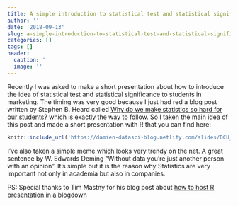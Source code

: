 ```yaml
---
title: A simple introduction to statistical test and statistical significance
author: ''
date: '2018-09-13'
slug: a-simple-introduction-to-statistical-test-and-statistical-significance
categories: []
tags: []
header:
  caption: ''
  image: ''
---
```


Recently I was asked to make a short presentation about how to introduce the idea of statistical test and statistical significance to students in marketing. The timing was very good because I just had red a blog post written by Stephen B. Heard called [Why do we make statistics so hard for our students?](https://scientistseessquirrel.wordpress.com/2015/10/06/why-do-we-make-statistics-so-hard-for-our-students/) which is exactly the way to follow. So I taken the main idea of this post and made a short presentation with R that you can find here:

```r
knitr::include_url('https://damien-datasci-blog.netlify.com/slides/DCU_presentation#1')
```

I've also taken a simple meme which looks very trendy on the net. A great sentence by W. Edwards Deming "Without data you're just another person with an opinion". It's simple but it is the reason why Statistics are very important not only in academia but also in companies.

PS: Special thanks to Tim Mastny for his blog post about [how to host R presentation in a blogdown](https://timmastny.rbind.io/blog/embed-slides-knitr-blogdown/)
